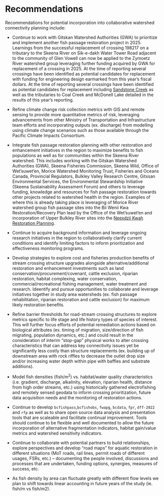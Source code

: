 # Recommendations

Recommendations for potential incorporation into collaborative watershed connectivity planning include:

- Continue to work with Gitskan Watershed Authorities (GWA) to prioritize and implement another fish passage restoration
project in 2025. Learnings from the successful replacement of crossing 198217 on a tributary to the Skeena River on
Sik-e-dakh Water Tower Road adjacent to the community of Glen Vowell can now be applied to the Zymoetz River watershed
group leveraging further funding acquired by GWA for replacement of a crossing in 2025. At the time of reporting several
crossings have been identified as potential candidates for replacement with funding for engineering design earmarked
from this year's fiscal dollars. At the time of reporting several crossings have been identified as potential 
candidates for replacement including [Sandstone Creek](https://www.newgraphenvironment.com/fish_passage_skeena_2023_reporting/)
as well as the tributaries to Coal Creek and McDonell Lake detailed in the results of this year's reporting.
 
- Refine climate change risk collection metrics with GIS and remote sensing to provide more quantitative metrics of risk,
leveraging advancements from other Ministry of Transportation and Infrastructure team efforts and incorporating outputs 
(ex. discharge) from modelling using climate change scenarios such as those available through the Pacific Climate Impacts Consortium.

- Integrate fish passage restoration planning with other restoration and enhancement initiatives in the region to
maximize benefits to fish populations as well as for communities within the Skeena River watershed.  This includes
working with the Gitskan Watershed Authorities (GWA), Skeena Fisheries Commission, Skeena Wild, Office of Wet'suwet'en,
Morice Watershed Monitoring Trust, Fisheries and Oceans Canada, Provincial Regulators, Bulkley Valley Research Centre,
Gitxsan Environmental Services, the Environmental Stewardship Initiative (Skeena Sustainability Assessment Forum) and
others to leverage funding, knowledge and resources for fish passage restoration towards other projects related to
watershed health in the region. Examples of where this is already taking place is leveraging of Morice River watershed
group fish passage sites into the Bii Wenii Kwa Restoration/Recovery Plan lead by the Office of the Wet’suwet’en and
incorporation of Upper Bulkley River sites into the [Neexdzii Kwah Restoration Planning](https://newgraphenvironment.github.io/restoration_wedzin_kwa_2024).

- Continue to acquire background information and leverage ongoing research initiatives in the region to collaboratively 
clarify current conditions and identify limiting factors to inform prioritization and effectiveness monitoring programs.  
 
- Develop strategies to explore cost and fisheries production benefits of stream crossing structure upgrades alongside
alternative/additional restoration and enhancement investments such as land conservation/procurement/covenant, cattle
exclusion, riparian restoration, habitat complexing, water conservation, commercial/recreational fishing management,
water treatment and research. Ideentify and pursue opportunities to collaborate and leverage initiatives together in
study area watersheds (ex. fish passage rehabilitation, riparian restoration and cattle exclusion) for maximum likely
restoration benefits.
 
- Refine barrier thresholds for road-stream crossing structures to explore metrics specific to life stage and life
history types of species of interest. This will further focus efforts of potential remediation actions based on
biological attributes (ex. timing of migration, size/direction of fish migrating, population dynamics, etc.) and could
result in the consideration of interim "stop-gap" physical works to alter crossing characteristics that can address key
connectivity issues yet be significantly less costly than structure replacements (ex. building up of downstream area
with rock riffles to decrease the outlet drop size and/or increasing water depth within pipe with baffles and substrate
additions).
 
- Model fish densities (fish/m^2^) vs. habitat/water quality characteristics (i.e. gradient, discharge, alkalinity,
elevation, riparian health, distance from high order streams, etc.) using historically gathered electrofishing and
remotely sensed geodata to inform crossing prioritization, future data acquisition needs and the monitoring of
restoration actions.

- Continue to develop `bcfishpass`,`bcfishobs`, `fwapg`, `bcdata`, `fpr`, `dff-2022` and `rfp` as well as to share
open source data analysis and presentation tools that are scaleable and facilitate continual improvement.  Tools should
continue to be flexible and well documented to allow the future incorporation of alternative fragmentation indicators,
habitat gain/value metrics and watershed sensitivity indicators.
 
- Continue to collaborate with potential partners to build relationships, explore perspectives and develop “road maps”
for aquatic restoration in different situations (MoT roads, rail lines, permit roads of different usages, FSRs, etc.) –
documenting the people involved, discussions and processes that are undertaken, funding options, synergies, measures of
success, etc.

- As fish density by area can fluctuate greatly with different flow levels we plan to shift towards linear accounting 
in future years of the study (ie. fish/m vs fish/m2).




